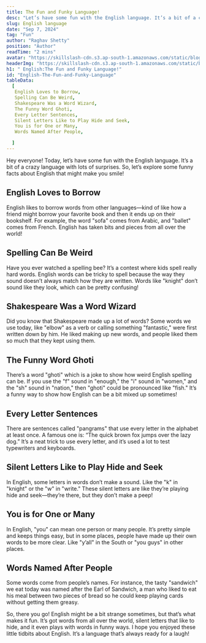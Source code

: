 ---
title: The Fun and Funky Language!
desc: "Let’s have some fun with the English language. It’s a bit of a crazy language with lots of surprises. So, let’s explore some funny facts about English that might make you smile!"
slug: English language
date: "Sep 7, 2024"
tag: "Fun"
author: "Raghav Shetty"
position: "Author"
readTime: "2 mins"
avatar: "https://skillslash-cdn.s3.ap-south-1.amazonaws.com/static/blog/avatar-02.webp"
headerImg: "https://skillslash-cdn.s3.ap-south-1.amazonaws.com/static/blog/5-health-care-real-time-projects-to-get-hired-at-2023.jpeg"
h1: " English:The Fun and Funky Language!"
id: "English-The-Fun-and-Funky-Language"
tableData:
  [
   English Loves to Borrow,
   Spelling Can Be Weird,
   Shakespeare Was a Word Wizard,
   The Funny Word Ghoti,
   Every Letter Sentences,
   Silent Letters Like to Play Hide and Seek,
   You is for One or Many,
   Words Named After People,

  ]
---

Hey everyone! Today, let’s have some fun with the English language. It’s a bit of a crazy language with lots of surprises. So, let’s explore some funny facts about English that might make you smile!

## English Loves to Borrow

English likes to borrow words from other languages—kind of like how a friend might borrow your favorite book and then it ends up on their bookshelf. For example, the word "sofa" comes from Arabic, and "ballet" comes from French. English has taken bits and pieces from all over the world!

## Spelling Can Be Weird

Have you ever watched a spelling bee? It’s a contest where kids spell really hard words. English words can be tricky to spell because the way they sound doesn’t always match how they are written. Words like "knight" don’t sound like they look, which can be pretty confusing!

## Shakespeare Was a Word Wizard

Did you know that Shakespeare made up a lot of words? Some words we use today, like "elbow" as a verb or calling something "fantastic," were first written down by him. He liked making up new words, and people liked them so much that they kept using them.

## The Funny Word Ghoti

There’s a word "ghoti" which is a joke to show how weird English spelling can be. If you use the "f" sound in "enough," the "i" sound in "women," and the "sh" sound in "nation," then "ghoti" could be pronounced like "fish." It’s a funny way to show how English can be a bit mixed up sometimes!

## Every Letter Sentences

There are sentences called "pangrams" that use every letter in the alphabet at least once. A famous one is: “The quick brown fox jumps over the lazy dog.” It’s a neat trick to use every letter, and it’s used a lot to test typewriters and keyboards.

## Silent Letters Like to Play Hide and Seek

In English, some letters in words don’t make a sound. Like the "k" in "knight" or the "w" in "write." These silent letters are like they’re playing hide and seek—they’re there, but they don’t make a peep!

## You is for One or Many

In English, "you" can mean one person or many people. It’s pretty simple and keeps things easy, but in some places, people have made up their own words to be more clear. Like "y’all" in the South or "you guys" in other places.

## Words Named After People

Some words come from people’s names. For instance, the tasty "sandwich" we eat today was named after the Earl of Sandwich, a man who liked to eat his meal between two pieces of bread so he could keep playing cards without getting them greasy.

So, there you go! English might be a bit strange sometimes, but that’s what makes it fun. It’s got words from all over the world, silent letters that like to hide, and it even plays with words in funny ways. I hope you enjoyed these little tidbits about English. It’s a language that’s always ready for a laugh!
